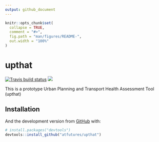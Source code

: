 ```yaml
---
output: github_document
---
```


<!-- README.md is generated from README.Rmd. Please edit that file -->

```r
knitr::opts_chunk$set(
  collapse = TRUE,
  comment = "#>",
  fig.path = "man/figures/README-",
  out.width = "100%"
)
```
# upthat

<!-- badges: start -->
[![Travis build status](https://travis-ci.org/atfutures/upthat.svg?branch=master)](https://travis-ci.org/atfutures/upthat)
[![](https://img.shields.io/docker/automated/robinlovelace/geocompr.svg)](https://cloud.docker.com/repository/docker/robinlovelace/upthat/builds)

<!-- badges: end -->

This is a prototype Urban Planning and Transport Health Assessment Tool (upthat)

## Installation

<!-- You can install the released version of upthat from [CRAN](https://CRAN.R-project.org) with: -->

<!-- ``` r -->
<!-- install.packages("upthat") -->
<!-- ``` -->

And the development version from [GitHub](https://github.com/) with:

``` r
# install.packages("devtools")
devtools::install_github("atfutures/upthat")
```
